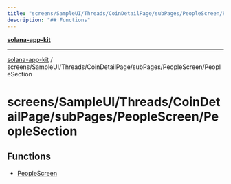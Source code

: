 ```yaml
---
title: "screens/SampleUI/Threads/CoinDetailPage/subPages/PeopleScreen/PeopleSection"
description: "## Functions"
---
```


[**solana-app-kit**](../../../../../../../README.mdx)

***

[solana-app-kit](../../../../../../../README.mdx) / screens/SampleUI/Threads/CoinDetailPage/subPages/PeopleScreen/PeopleSection

# screens/SampleUI/Threads/CoinDetailPage/subPages/PeopleScreen/PeopleSection

## Functions

- [PeopleScreen](functions/PeopleScreen.mdx)
